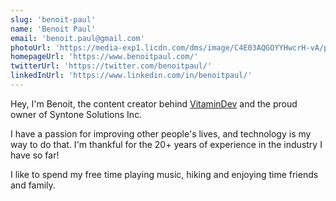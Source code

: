 ```yaml
---
slug: 'benoit-paul'
name: 'Benoit Paul'
email: 'benoit.paul@gmail.com'
photoUrl: 'https://media-exp1.licdn.com/dms/image/C4E03AQGOYYHwcrH-vA/profile-displayphoto-shrink_200_200/0/1573075859405?e=1635379200&v=beta&t=YsjMw_eLmQDWMyYPZWJt7y4qZCH_YKuqdbKQd7jE9Nw'
homepageUrl: 'https://www.benoitpaul.com/'
twitterUrl: 'https://twitter.com/benoitpaul/'
linkedInUrl: 'https://www.linkedin.com/in/benoitpaul/'
---
```


Hey, I'm Benoit, the content creator behind [VitaminDev](https://vitamindev.com/) and the proud owner of Syntone Solutions Inc.

I have a passion for improving other people's lives, and technology is my way to do that.
I'm thankful for the 20+ years of experience in the industry I have so far!

I like to spend my free time playing music, hiking and enjoying time friends and family.
